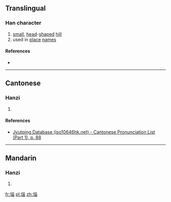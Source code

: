 {{also|垴}}
==Translingual==

===Han character===
{{Han char|rn=32|rad=土|as=09|sn=12|four=|canj=GVVW|ids=⿰土⿱巛囟}}

# [[small]], [[head]]-[[shape]]d [[hill]]
# used in [[place]] [[name]]s

====References====
* {{Han ref|kx=0234.271|hdz=10469.150|uh=5816|ud=22550}}

----

==Cantonese==

===Hanzi===
{{yue-hanzi|jyut=[[nou5]], [[lou5]]|y=nou5, lou5}}

# {{defn|lang=yue|sort=土09}}

====References====
*[http://www.iso10646hk.net/jp/document/download.jsp Jyutping Database (iso10646hk.net) - Cantonese Pronunciation List (Part 1), p. 88]

----

==Mandarin==

===Hanzi===
{{cmn-hanzi|sim=垴|pin=[[nǎo]] ([[nao3]]), [[bǔ]] ([[bu3]]), [[pù]] ([[pu4]])|wg=nao<sup>3</sup>, pu<sup>3</sup>, p'u<sup>4</sup>}}

# {{defn|lang=cmn|sort=土09}}

[[fr:堖]]
[[pl:堖]]
[[zh:堖]]